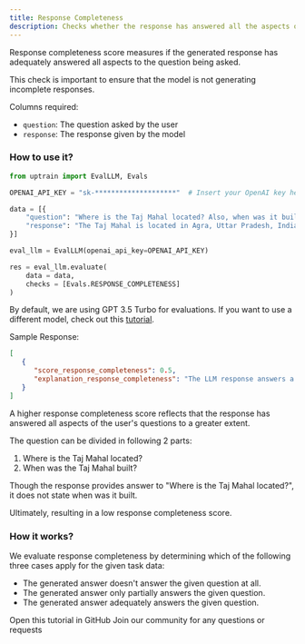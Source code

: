```yaml
---
title: Response Completeness
description: Checks whether the response has answered all the aspects of the question specified
---
```


Response completeness score measures if the generated response has adequately answered all aspects to the question being asked.

This check is important to ensure that the model is not generating incomplete responses.


Columns required:
- `question`: The question asked by the user
- `response`: The response given by the model

### How to use it?

```python
from uptrain import EvalLLM, Evals

OPENAI_API_KEY = "sk-********************"  # Insert your OpenAI key here

data = [{
    "question": "Where is the Taj Mahal located? Also, when was it built?",
    "response": "The Taj Mahal is located in Agra, Uttar Pradesh, India"
}]

eval_llm = EvalLLM(openai_api_key=OPENAI_API_KEY)

res = eval_llm.evaluate(
    data = data,
    checks = [Evals.RESPONSE_COMPLETENESS]
)
```
<Info>By default, we are using GPT 3.5 Turbo for evaluations. If you want to use a different model, check out this [tutorial](https://github.com/uptrain-ai/uptrain/blob/main/examples/open_source_evaluator_tutorial.ipynb).</Info>

Sample Response:
```json
[
   {
      "score_response_completeness": 0.5,
      "explanation_response_completeness": "The LLM response answers a few aspects by providing the location of the Taj Mahal (Agra, Uttar Pradesh, India) but fails to answer all the critical aspects of the user query as it completely ignores the second part of the query which asks for the construction date of the Taj Mahal. The user will not be highly satisfied with this answer as it only addresses one part of the query and leaves out important information."
   }
]
```
<Note>A higher response completeness score reflects that the response has answered all aspects of the user's questions to a greater extent.</Note>

The question can be divided in following 2 parts:
1. Where is the Taj Mahal located?
2. When was the Taj Mahal built?


Though the response provides answer to "Where is the Taj Mahal located?", it does not state when was it built.

Ultimately, resulting in a low response completeness score.

### How it works?

We evaluate response completeness by determining which of the following three cases apply for the given task data:

* The generated answer doesn't answer the given question at all.
* The generated answer only partially answers the given question.
* The generated answer adequately answers the given question. 

<CardGroup cols={2}>
  <Card
    title="Tutorial"
    href="https://github.com/uptrain-ai/uptrain/blob/main/examples/checks/response_quality/completeness.ipynb"
    icon="github"
    color="#808080"
  >
    Open this tutorial in GitHub
  </Card>
  <Card
    title="Have Questions?"
    href="https://join.slack.com/t/uptraincommunity/shared_invite/zt-1yih3aojn-CEoR_gAh6PDSknhFmuaJeg"
    icon="slack"
    color="#808080"
  >
    Join our community for any questions or requests
  </Card>
</CardGroup>